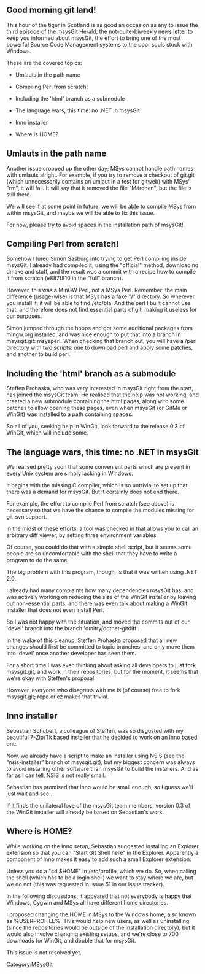 == Good morning git land! ==

This hour of the tiger in Scotland is as good an occasion as any to issue
the third episode of the msysGit Herald, the not-quite-biweekly news letter
to keep you informed about msysGit, the effort to bring one of the most
powerful Source Code Management systems to the poor souls stuck with
Windows.

These are the covered topics:

*	Umlauts in the path name

*	Compiling Perl from scratch!

*	Including the 'html' branch as a submodule

*	The language wars, this time: no .NET in msysGit

*	Inno installer

*	Where is HOME?


== Umlauts in the path name ==

Another issue cropped up the other day; MSys cannot handle path names with
umlauts alright.  For example, if you try to remove a checkout of git.git
(which unnecessarily contains an umlaut in a test for gitweb) with MSys'
"rm", it will fail.  It will say that it removed the file "Märchen", but
the file is still there.

We will see if at some point in future, we will be able to compile MSys
from within msysGit, and maybe we will be able to fix this issue.

For now, please try to avoid spaces in the installation path of msysGit!


== Compiling Perl from scratch! ==

Somehow I lured Simon Sasburg into trying to get Perl compiling inside
msysGit.  I already had compiled it, using the "official" method,
downloading dmake and stuff, and the result was a commit with a recipe
how to compile it from scratch (e887f810 in the "full" branch).

However, this was a MinGW Perl, not a MSys Perl.  Remember: the main
difference (usage-wise) is that MSys has a fake "/" directory.  So
wherever you install it, it will be able to find /etc/bla.  And the
perl I built cannot use that, and therefore does not find essential
parts of git, making it useless for our purposes.

Simon jumped through the hoops and got some additional packages from
mingw.org installed, and was nice enough to put that into a branch
in msysgit.git: msysperl.  When checking that branch out, you will
have a /perl directory with two scripts: one to download perl and
apply some patches, and another to build perl.


== Including the 'html' branch as a submodule ==

Steffen Prohaska, who was very interested in msysGit right from the start,
has joined the msysGit team.  He realised that the help was not working,
and created a new submodule containing the html pages, along with some
patches to allow opening these pages, even when msysGit (or GitMe or
WinGit) was installed to a path containing spaces.

So all of you, seeking help in WinGit, look forward to the release 0.3
of WinGit, which will include some.


== The language wars, this time: no .NET in msysGit ==

We realised pretty soon that some convenient parts which are present in
every Unix system are simply lacking in Windows.

It begins with the missing C compiler, which is so untrivial to set up
that there was a demand for msysGit.  But it certainly does not end
there.

For example, the effort to compile Perl from scratch (see above) is
necessary so that we have the chance to compile the modules missing
for git-svn support.

In the midst of these efforts, a tool was checked in that allows you
to call an arbitrary diff viewer, by setting three environment
variables.

Of course, you could do that with a simple shell script, but it seems
some people are so uncomfortable with the shell that they have to
write a program to do the same.

The big problem with this program, though, is that it was written
using .NET 2.0.

I already had many complaints how many dependencies msysGit has, and
was actively working on reducing the size of the WinGit installer
by leaving out non-essential parts; and there was even talk about
making a WinGit installer that does not even install Perl.

So I was not happy with the situation, and moved the commits out of
our 'devel' branch into the branch 'dmitry/dotnet-gitdiff'.

In the wake of this cleanup, Steffen Prohaska proposed that all new
changes should first be committed to topic branches, and only move them
into 'devel' once another developer has seen them.

For a short time I was even thinking about asking all developers to
just fork msysgit.git, and work in their repositories, but for the
moment, it seems that we're okay with Steffen's proposal.

However, everyone who disagrees with me is (of course) free to fork
msysgit.git; repo.or.cz makes that trivial.


== Inno installer ==

Sebastian Schubert, a colleague of Steffen, was so disgusted with my
beautiful 7-Zip/Tk based installer that he decided to work on an Inno
based one.

Now, we already have a script to make an installer using NSIS (see the
"nsis-installer" branch of msysgit.git), but my biggest concern was
always to avoid installing other software than msysGit to build the
installers.  And as far as I can tell, NSIS is not really small.

Sebastian has promised that Inno would be small enough, so I guess
we'll just wait and see...

If it finds the unilateral love of the msysGit team members, version
0.3 of the WinGit installer will already be based on Sebastian's work.


== Where is HOME? ==

While working on the Inno setup, Sebastian suggested installing an
Explorer extension so that you can "Start Git Shell here" in the
Explorer.  Apparently a component of Inno makes it easy to add such a
small Explorer extension.

Unless you do a "cd $HOME" in /etc/profile, which we do.  So, when
calling the shell (which has to be a login shell) we want to stay
where we are, but we do not (this was requested in Issue 51 in our
issue tracker).

In the following discussions, it appeared that not everybody is
happy that Windows, Cygwin and MSys all have different home
directories.

I proposed changing the HOME in MSys to the Windows home, also known
as %USERPROFILE%.  This would help new users, as well as uninstalling
(since the repositories would be outside of the installation directory),
but it would also involve changing existing setups, and we're close to
700 downloads for WinGit, and double that for msysGit.

This issue is not resolved yet.
[[Category:MSysGit]]